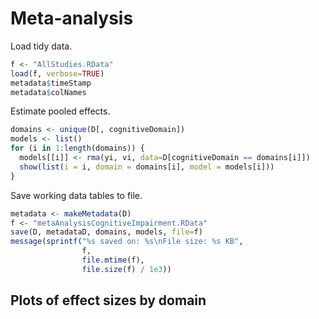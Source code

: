 # Meta-analysis

Load tidy data.

```r
f <- "AllStudies.RData"
load(f, verbose=TRUE)
metadata$timeStamp
metadata$colNames
```

Estimate pooled effects.

```r
domains <- unique(D[, cognitiveDomain])
models <- list()
for (i in 1:length(domains)) {
  models[[i]] <- rma(yi, vi, data=D[cognitiveDomain == domains[i]])
  show(list(i = i, domain = domains[i], model = models[i]))
}
```

Save working data tables to file.

```r
metadata <- makeMetadata(D)
f <- "metaAnalysisCognitiveImpairment.RData"
save(D, metadataD, domains, models, file=f)
message(sprintf("%s saved on: %s\nFile size: %s KB", 
                f,
                file.mtime(f),
                file.size(f) / 1e3))
```


## Plots of effect sizes by domain

